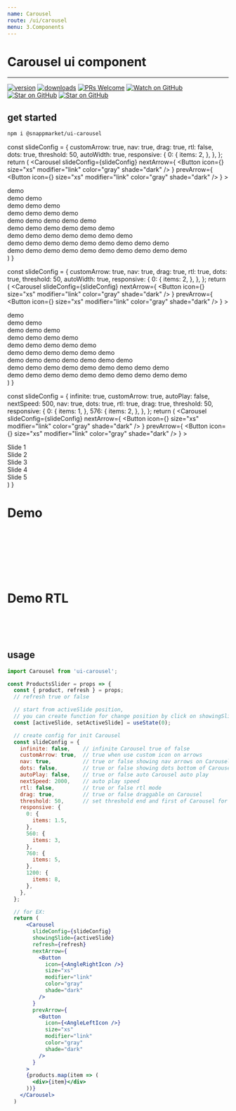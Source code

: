 ```yaml
---
name: Carousel
route: /ui/carousel
menu: 3.Components
---
```

# Carousel ui component
----

[![version](https://img.shields.io/npm/v/@snappmarket/ui-carousel?style=flat-square)](https://www.npmjs.com/package/@snappmarket/ui-carousel)
[![downloads](https://img.shields.io/npm/dm/@snappmarket/ui-carousel?style=flat-square)](http://www.npmtrends.com/@snappmarket/ui-carousel)
[![PRs Welcome](https://img.shields.io/badge/PRs-welcome-brightgreen.svg?style=flat-square)](http://makeapullrequest.com)
[![Watch on GitHub](https://img.shields.io/github/watchers/snappmarket/frontend-toolbox.svg?style=social)](https://github.com/snappmarket/frontend-toolbox/watchers)
[![Star on GitHub](https://img.shields.io/github/stars/snappmarket/frontend-toolbox.svg?style=social)](https://github.com/snappmarket/frontend-toolbox/stargazers)
[![Star on GitHub](https://img.shields.io/github/stars/snappmarket/frontend-toolbox.svg?style=social)](https://github.com/snappmarket/frontend-toolbox/stargazers)

## get started
```bash 
npm i @snappmarket/ui-carousel
```


  const slideConfig = {
      customArrow: true,
      nav: true,
      drag: true,
      rtl: false,
      dots: true,
      threshold: 50,
      autoWidth: true,
      responsive: {
          0: {
              items: 2,
          },
      },
  };
  return (
    <Carousel 
        slideConfig={slideConfig}
        nextArrow={
            <Button
                icon={<AngleRightIcon />}
                size="xs"
                modifier="link"
                color="gray"
                shade="dark"
            />
        }
        prevArrow={
            <Button
                icon={<AngleLeftIcon />}
                size="xs"
                modifier="link"
                color="gray"
                shade="dark"
            />
        }
        >
        <div class="slide">demo</div>
        <div class="slide">demo demo</div>
        <div class="slide">demo demo demo </div>
        <div class="slide">demo demo demo demo </div>
        <div class="slide">demo demo demo demo demo </div>
        <div class="slide">demo demo demo demo demo demo </div>
        <div class="slide">demo demo demo demo demo demo demo </div>
        <div class="slide">demo demo demo demo demo demo demo demo demo </div>
        <div class="slide">demo demo demo demo demo demo demo demo demo demo </div>
    </Carousel>
  )
}

  const slideConfig = {
      customArrow: true,
      nav: true,
      drag: true,
      rtl: true,
      dots: true,
      threshold: 50,
      autoWidth: true,
      responsive: {
          0: {
              items: 2,
          },
      },
  };
  return (
    <Carousel 
        slideConfig={slideConfig}
        nextArrow={
            <Button
                icon={<AngleRightIcon />}
                size="xs"
                modifier="link"
                color="gray"
                shade="dark"
            />
        }
        prevArrow={
            <Button
                icon={<AngleLeftIcon />}
                size="xs"
                modifier="link"
                color="gray"
                shade="dark"
            />
        }
        >
        <div class="slide">demo</div>
        <div class="slide">demo demo</div>
        <div class="slide">demo demo demo </div>
        <div class="slide">demo demo demo demo </div>
        <div class="slide">demo demo demo demo demo </div>
        <div class="slide">demo demo demo demo demo demo </div>
        <div class="slide">demo demo demo demo demo demo demo </div>
        <div class="slide">demo demo demo demo demo demo demo demo demo </div>
        <div class="slide">demo demo demo demo demo demo demo demo demo demo </div>
    </Carousel>
  )
}

  const slideConfig = {
    infinite: true,
    customArrow: true,
    autoPlay: false,
    nextSpeed: 500,
    nav: true,
    dots: true,
    rtl: true,
    drag: true,
    threshold: 50,
    responsive: {
        0: {
            items: 1,
        },
        576: {
            items: 2,
        },
    },
  };
  return (
    <Carousel 
      slideConfig={slideConfig}
      nextArrow={
          <Button
              icon={<AngleRightIcon />}
              size="xs"
              modifier="link"
              color="gray"
              shade="dark"
          />
      }
      prevArrow={
          <Button
              icon={<AngleLeftIcon />}
              size="xs"
              modifier="link"
              color="gray"
              shade="dark"
          />
      }
      >
      <div class="slide">Slide 1</div>
      <div class="slide">Slide 2</div>
      <div class="slide">Slide 3</div>
      <div class="slide">Slide 4</div>
      <div class="slide">Slide 5</div>
    </Carousel>
  )
}

# Demo

<ProductsSlider />
 <br/>
 <br/>
 <br/>
<ProductsSliderNew />
 <br/>
 <br/>
 <br/>

# Demo RTL

<ProductsSliderRtl />



<br/>
<br/>
<br/>


## usage
```jsx
import Carousel from 'ui-carousel';

const ProductsSlider = props => {
  const { product, refresh } = props;
  // refresh true or false

  // start from activeSlide position,
  // you can create function for change position by click on showingSlide
  const [activeSlide, setActiveSlide] = useState(0);

  // create config for init Carousel
  const slideConfig = {
    infinite: false,    // infinite Carousel true of false 
    customArrow: true,  // true when use custom icon on arrows
    nav: true,          // true or false showing nav arrows on Carousel
    dots: false,        // true or false showing dots bottom of Carousel
    autoPlay: false,    // true or false auto Carousel auto play
    nextSpeed: 2000,    // auto play speed
    rtl: false,         // true or false rtl mode
    drag: true,         // true or false draggable on Carousel
    threshold: 50,      // set threshold end and first of Carousel for fire actions (drag and calc position ,....)
    responsive: {
      0: {
        items: 1.5,
      },
      560: {
        items: 3,
      },
      760: {
        items: 5,
      },
      1200: {
        items: 8,
      },
    },
  };

  // for EX:
  return (
      <Carousel
        slideConfig={slideConfig}
        showingSlide={activeSlide}
        refresh={refresh}
        nextArrow={
          <Button
            icon={<AngleRightIcon />}
            size="xs"
            modifier="link"
            color="gray"
            shade="dark"
          />
        }
        prevArrow={
          <Button
            icon={<AngleLeftIcon />}
            size="xs"
            modifier="link"
            color="gray"
            shade="dark"
          />
        }
      >
      {products.map(item => (
        <div>{item}</div>
      ))}
    </Carousel>
  )
```
